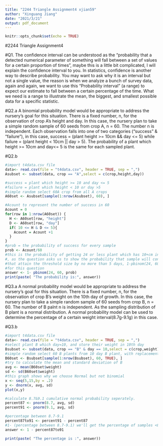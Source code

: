 ---
title: "2244 Triangle Assignment4 xjian59"
author: "Xinguang Jiang"
date: "2021/3/21"
output: pdf_document
---

```{r setup, include=FALSE}
knitr::opts_chunk$set(echo = TRUE)
```

#2244 Triangle Assignment4

#Q1.
The confidence interval can be understood as the “probability that a detected numerical parameter of something will fall between a set of values for a certain proportion of times”, maybe this is a little bit complicated, I will explain the confidence interval to you. In statistics, confidence is another way to describe probability. You may want to ask why it is an interval but not a single value, the reason is when we analyze a bunch of survey data, again and again, we want to use this “Probability interval” (a range) to expect our estimate to fall between a certain percentage of the time. What we need is a range to illustrate the mean, the biggest, and smallest possible data for a specific statistic. 

#Q2.a
A binomial probability model would be appropriate to address the nursery’s goal for this situation. There is a fixed number, n, for the observation of crop A's height and day. In this case, the nursery plan to take a simple random sample of 60 seeds from crop A, n = 60. The number n is independent. Each observation falls into one of two categories (“success” & “failure”), in this case, success = (plant height >= 10cm && day <= 5) while failure = (plant height < 10cm || day > 5). The probability of a plant which height >= 10cm and day<= 5 is the same for each sampled plant.

#Q2.b
```{r} 
#import t4data.csv file
data<- read.csv(file = "t4data.csv", header = TRUE, sep = ",")
Asubset <- subset(data, crop == "A",select = c(crop,height,day))

#success = plant which height >= 10 and day <= 5
#failure = plant which height < 10 or day >5
#simple random select 60A crop from all A crops
A60set <- Asubset[sample(1:nrow(Asubset), 60), ]

#Acount to represent the number of success in 60 
Acount = 0
for(row in 1:nrow(A60set)) { 
  H <- A60set[row, "height"]
  D <- A60set[row, "day"]
  if( 10 <= H & D <= 5){
    Acount = Acount +1
  }
}
#prob = the probability of success for every sample
prob <- Acount/60
#this is the probability of getting 24 or less plant which has 10+cm in height and 5-day in time
#, as the question asks us to show the probability that sample will contain 25 or more seeds 
#that attain the threshold size by no more than 5 days, 1-pbinom(24, 60, prob) is the answer 
#for this question
answer <- 1- pbinom(24, 60, prob)
print(paste( "The probability is:", answer))

```
#Q3.a
A normal probability model would be appropriate to address the nursery’s goal for this situation. There is a fixed number, n, for the observation of crop B's weight on the 10th day of growth. In this case, the nursery plan to take a simple random sample of 60 seeds from crop B, n = 60. The number of B palnt n is independent. As the sampling distribution of B plant is a normal distribution. A normal probability model can be used to determine the percentage of a certain weight interval(8.7g-9.1g) in this case.

#Q3.b
```{r}
#import t4data.csv file
data<- read.csv(file = "t4data.csv", header = TRUE, sep = ",")
#select plant B which day=10, and store their weight in 10th day
Bsubset <- subset(data, crop == "B" & day == 10,select = c(crop,weight))
#simple random select 60 B plants from 10 day B plant, with replacement
B60set <- Bsubset[sample(1:nrow(Bsubset), 60, TRUE), ]
#try to calculate the mean and standard deviation of B 
avg <- mean(B60set$weight)
sd <- sd(B60set$weight)
#this graph shows why we choose Normal but not binomial
x <- seq(5,15,by = .2)
y <- dnorm(x, avg, sd)
plot(x,y)

#calculate 8.7&9.1 cumulative normal probability seperately. 
percent87 <- pnorm(8.7, avg, sd)
percent91 <- pnorm(9.1, avg, sd)

#percentage between 8.7-9.1
percent87to91 <- percent91 - percent87
#1- (percentage between 8.7-9.1) we'll get the percentage of samples <8.7g or >9.1g
answer <- 1 - percent87to91

print(paste( "The percentage is :", answer))


```

